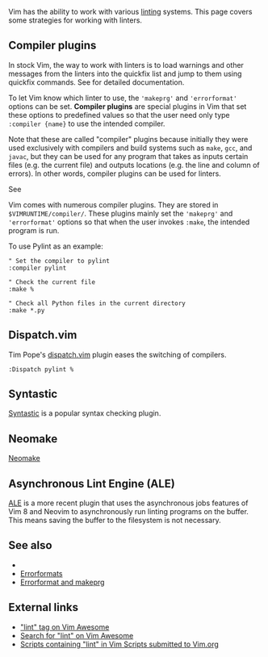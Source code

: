 Vim has the ability to work with various [[wikipedia:Lint (software)|linting]] systems. This page covers some strategies for working with linters.

==Compiler plugins==

In stock Vim, the way to work with linters is to load warnings and other messages from the linters into the quickfix list and jump to them using quickfix commands. See {{help|quickfix.txt}} for detailed documentation.

To let Vim know which linter to use, the <code>'makeprg'</code> and <code>'errorformat'</code> options can be set. '''Compiler plugins''' are special plugins in Vim that set these options to predefined values so that the user need only type <code>:compiler {name}</code> to use the intended compiler.

Note that these are called "compiler" plugins because initially they were used exclusively with compilers and build systems such as <code>make</code>, <code>gcc</code>, and <code>javac</code>, but they can be used for any program that takes as inputs certain files (e.g. the current file) and outputs locations (e.g. the line and column of errors). In other words, compiler plugins can be used for linters.

See {{help|write-compiler-plugin}}

Vim comes with numerous compiler plugins. They are stored in <code>$VIMRUNTIME/compiler/</code>. These plugins mainly set the <code>'makeprg'</code> and <code>'errorformat'</code> options so that when the user invokes <code>:make</code>, the intended program is run.

To use Pylint as an example:

<syntaxhighlight lang="vim">
" Set the compiler to pylint
:compiler pylint

" Check the current file
:make %

" Check all Python files in the current directory
:make *.py
</syntaxhighlight>

==Dispatch.vim==

Tim Pope's [https://github.com/tpope/vim-dispatch dispatch.vim] plugin eases the switching of compilers.

<syntaxhighlight lang="vim">
:Dispatch pylint %
</syntaxhighlight>

==Syntastic==

[https://github.com/vim-syntastic/syntastic Syntastic] is a popular syntax checking plugin.

==Neomake==

[https://github.com/neomake/neomake Neomake]

==Asynchronous Lint Engine (ALE)==

[https://github.com/w0rp/ale ALE] is a more recent plugin that uses the asynchronous jobs features of Vim 8 and Neovim to asynchronously run linting programs on the buffer. This means saving the buffer to the filesystem is not necessary.

==See also==

* {{help|:compiler}}
* [[Errorformats]]
* [[Errorformat and makeprg]]

==External links==

* [http://vimawesome.com/?q=tag:lint "lint" tag on Vim Awesome]
* [http://vimawesome.com/?q=lint Search for "lint" on Vim Awesome]
* [http://www.vim.org/scripts/script_search_results.php?keywords=lint&script_type=&order_by=rating&direction=descending&search=search Scripts containing "lint" in Vim Scripts submitted to Vim.org]
